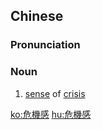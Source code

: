 {{also|危机感}}
==Chinese==
{{zh-forms|s=危机感|type=21}}

===Pronunciation===
{{zh-pron
|m=危jīgǎn
|c=ngai4 gei1 gam2
|cat=n
}}

===Noun===
{{zh-noun}}

# [[sense]] of [[crisis]]

[[ko:危機感]]
[[hu:危機感]]